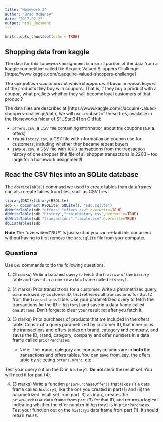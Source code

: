 ```yaml
---
title: "Homework 3"
author: "Brad McNeney"
date: '2017-02-27'
output: html_document
---
```


```r
knitr::opts_chunk$set(echo = TRUE)
```

## Shopping data from kaggle

The data for this homework assignment is a small portion
of the data from a kaggle competition called
the Acquire Valued Shoppers Challenge
[https://www.kaggle.com/c/acquire-valued-shoppers-challenge]

The competition was to predict which shoppers will
become repeat buyers of the products they buy 
with coupons. That is, if they buy a product with 
a coupon, what predicts whether they will
become loyal customers of that product?

The data files are described at [https://www.kaggle.com/c/acquire-valued-shoppers-challenge/data]
We will use a subset of these files, available in the Homeworks
folder of SFUStat341 on GitHub:

- `offers.csv`, a CSV file containing information about the 
coupons (a.k.a. offers)
- `trainHistory.csv`, a CSV file with information on coupon use
for customers, including whether they became repeat buyers
- `sample.csv`, a CSV file with 1000 transactions
from the transaction history of
one shopper (the file of all shopper transactions is
22GB -- too large for a homework assignment!)

## Read the CSV files into an SQLite database

The `dbWriteTable()` command we used to create tables
from dataframes can also create tables from files, such
as CSV files.

```r
library(DBI);library(RSQLite)
sdb <- dbConnect(RSQLite::SQLite(), "sdb.sqlite")
dbWriteTable(sdb,"offers","offers.csv",overwrite=TRUE)
dbWriteTable(sdb,"history","trainHistory.csv",overwrite=TRUE)
dbWriteTable(sdb,"transactions","sample.csv",overwrite=TRUE)
dbListTables(sdb)
```

**Note** The "overwrite=TRUE" is just 
so that you can re-knit this document without having
to first remove the `sdb.sqlite` file from your computer.

## Questions

Use `DBI` commands to 
do the following questions.

1. (3 marks) Write a batched query to fetch the first
row of the `history` table and save it in a 
one-row data frame called `history1`. 

2. (4 marks) Prior transactions for a customer.
Write a parametrized query, parametrized
by customer ID, that retrieves all transactions for 
that ID from the `transactions` table. 
Use your parametrized query to fetch the transactions
for the ID in `history1` and save in 
a data frame called `oneIDtrans`. Don't forget to 
clear your result set after you fetch it.


3. (3 marks) Prior purchases of products that are 
included in the offers table. Construct a 
query parametrized by customer ID, that inner-joins 
the transactions and offers tables on brand, category
and company, and saves 
the ID, brand, category, company and offer numbers
in a data frame called `priorPurchases`.

    - Note: The brand, category and company columns are 
    in **both** the transactions and offers tables. 
    You can save from, say, the offers table by 
    selecting `offers.brand`, etc. 

Test your query out on the ID in `history1`.
**Do not** clear the result set. 
You will need it for part (4).

4. (3 marks) 
Write a function `priorPurchaseOffer()`
that takes (i) a data frame called
`history1`, like the one you created in part (1) 
and (ii) the parametrized result set from part (3) as
input, creates the `priorPurchases` data frame from 
part (3) for that ID, and returns a logical indicating
whether the offer number in `history1` is in `priorPurchases`.
Test your function out on the `history1`
data frame from part (1). It should return `FALSE`.

